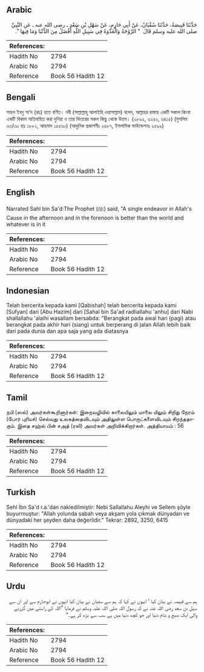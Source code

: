 ## Arabic


<div dir="rtl" lang="ar" style={{fontSize:'larger',backgroundColor:'#f8f9fa',padding:20}}>
حَدَّثَنَا قَبِيصَةُ، حَدَّثَنَا سُفْيَانُ، عَنْ أَبِي حَازِمٍ، عَنْ سَهْلِ بْنِ سَعْدٍ ـ رضى الله عنه ـ عَنِ النَّبِيِّ صلى الله عليه وسلم قَالَ ‏ "‏ الرَّوْحَةُ وَالْغَدْوَةُ فِي سَبِيلِ اللَّهِ أَفْضَلُ مِنَ الدُّنْيَا وَمَا فِيهَا ‏"‏‏.‏
</div>
<div style={{backgroundColor:'#f8f9fa',padding:20, marginBottom: 10}}><table> <thead> <tr> <th>References:</th> <th></th> </tr> </thead> <tbody><tr><td>Hadith No</td><td>2794</td></tr><tr><td>Arabic No</td><td>2794</td></tr><tr><td>Reference</td><td>Book 56 Hadith 12</td></tr></tbody></table></div>

## Bengali


<div dir="ltr" lang="bn" style={{fontSize:'larger',backgroundColor:'#f8f9fa',padding:20}}>
সাহল ইবনু সা‘দ (রাঃ) হতে বর্ণিত। নবী (সাল্লাল্লাহু আলাইহি ওয়াসাল্লাম) বলেন, আল্লাহর রাস্তায় একটি সকাল কিংবা একটি বিকাল অতিবাহিত করা দুনিয়া ও তার ভিতরের সকল কিছু থেকে উত্তম। (২৮৯২, ৩২৫০, ৬৪১৫) (মুসলিম ৩৩/৩০ হাঃ ১৮৮১, আহমাদ ১৫৫৬০) (আধুনিক প্রকাশনীঃ ২৫৮৭, ইসলামিক ফাউন্ডেশনঃ ২৫৯৯)
</div>
<div style={{backgroundColor:'#f8f9fa',padding:20, marginBottom: 10}}><table> <thead> <tr> <th>References:</th> <th></th> </tr> </thead> <tbody><tr><td>Hadith No</td><td>2794</td></tr><tr><td>Arabic No</td><td>2794</td></tr><tr><td>Reference</td><td>Book 56 Hadith 12</td></tr></tbody></table></div>

## English


<div dir="ltr" lang="en" style={{fontSize:'larger',backgroundColor:'#f8f9fa',padding:20}}>
Narrated Sahl bin Sa'd:The Prophet (ﷺ) said, "A single endeavor in Allah's Cause in the afternoon and in the forenoon is better than the world and whatever is in it
</div>
<div style={{backgroundColor:'#f8f9fa',padding:20, marginBottom: 10}}><table> <thead> <tr> <th>References:</th> <th></th> </tr> </thead> <tbody><tr><td>Hadith No</td><td>2794</td></tr><tr><td>Arabic No</td><td>2794</td></tr><tr><td>Reference</td><td>Book 56 Hadith 12</td></tr></tbody></table></div>

## Indonesian


<div dir="ltr" lang="id" style={{fontSize:'larger',backgroundColor:'#f8f9fa',padding:20}}>
Telah bercerita kepada kami [Qabishah] telah bercerita kepada kami [Sufyan] dari [Abu Hazim] dari [Sahal bin Sa'ad radliallahu 'anhu] dari Nabi shallallahu 'alaihi wasallam bersabda: "Berangkat pada awal hari (pagi) atau berangkat pada akhir hari (siang) untuk berperang di jalan Allah lebih baik dari pada dunia dan apa saja yang ada diatasnya
</div>
<div style={{backgroundColor:'#f8f9fa',padding:20, marginBottom: 10}}><table> <thead> <tr> <th>References:</th> <th></th> </tr> </thead> <tbody><tr><td>Hadith No</td><td>2794</td></tr><tr><td>Arabic No</td><td>2794</td></tr><tr><td>Reference</td><td>Book 56 Hadith 12</td></tr></tbody></table></div>

## Tamil


<div dir="ltr" lang="ta" style={{fontSize:'larger',backgroundColor:'#f8f9fa',padding:20}}>
நபி (ஸல்) அவர்கள்கூறினார்கள்: இறைவழியில் காலையிலும் மாலை யிலும் சிறிது நேரம் (போர் புரியச்) செல்வது உலகத்தைவிடவும் அதிலுள்ள பொருட்களைவிடவும் சிறந்ததாகும். இதை சஹ்ல் பின் சஅத் (ரலி) அவர்கள் அறிவிக்கிறார்கள். அத்தியாயம் : 56
</div>
<div style={{backgroundColor:'#f8f9fa',padding:20, marginBottom: 10}}><table> <thead> <tr> <th>References:</th> <th></th> </tr> </thead> <tbody><tr><td>Hadith No</td><td>2794</td></tr><tr><td>Arabic No</td><td>2794</td></tr><tr><td>Reference</td><td>Book 56 Hadith 12</td></tr></tbody></table></div>

## Turkish


<div dir="ltr" lang="tr" style={{fontSize:'larger',backgroundColor:'#f8f9fa',padding:20}}>
Sehl İbn Sa'd r.a.'dan nakledilmiştir: Nebi Sallallahu Aleyhi ve Sellem şöyle buyurmuştur: "Allah yolunda sabah veya akşam yola çıkmak dünyadan ve dünyadaki her şeyden daha değerlidir." Tekrar: 2892, 3250, 6415
</div>
<div style={{backgroundColor:'#f8f9fa',padding:20, marginBottom: 10}}><table> <thead> <tr> <th>References:</th> <th></th> </tr> </thead> <tbody><tr><td>Hadith No</td><td>2794</td></tr><tr><td>Arabic No</td><td>2794</td></tr><tr><td>Reference</td><td>Book 56 Hadith 12</td></tr></tbody></table></div>

## Urdu


<div dir="rtl" lang="ur" style={{fontSize:'larger',backgroundColor:'#f8f9fa',padding:20}}>
ہم سے قبیصہ نے بیان کیا ‘ انہوں نے کہا کہ ہم سے سفیان نے بیان کیا انہوں نے ابوحازم سے اور ان سے سہل بن سعد رضی اللہ عنہ نے کہ رسول اللہ صلی اللہ علیہ وسلم نے فرمایا ”اللہ کے راستے میں گزرنے والی ایک صبح و شام دنیا اور جو کچھ دنیا میں ہے سب سے بڑھ کر ہے۔“
</div>
<div style={{backgroundColor:'#f8f9fa',padding:20, marginBottom: 10}}><table> <thead> <tr> <th>References:</th> <th></th> </tr> </thead> <tbody><tr><td>Hadith No</td><td>2794</td></tr><tr><td>Arabic No</td><td>2794</td></tr><tr><td>Reference</td><td>Book 56 Hadith 12</td></tr></tbody></table></div>